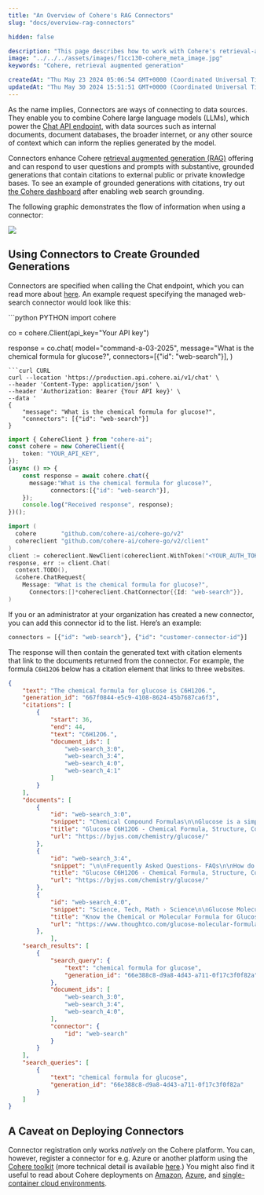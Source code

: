 ```yaml
---
title: "An Overview of Cohere's RAG Connectors"
slug: "docs/overview-rag-connectors"

hidden: false

description: "This page describes how to work with Cohere's retrieval-augmented generation connectors."
image: "../../../assets/images/f1cc130-cohere_meta_image.jpg"  
keywords: "Cohere, retrieval augmented generation"

createdAt: "Thu May 23 2024 05:06:54 GMT+0000 (Coordinated Universal Time)"
updatedAt: "Thu May 30 2024 15:51:51 GMT+0000 (Coordinated Universal Time)"
---
```

As the name implies, Connectors are ways of connecting to data sources. They enable you to combine Cohere large language models (LLMs), which power the [Chat API endpoint](/reference/chat), with data sources such as internal documents, document databases, the broader internet, or any other source of context which can inform the replies generated by the model.

Connectors enhance Cohere [retrieval augmented generation (RAG)](/docs/retrieval-augmented-generation-rag) offering and can respond to user questions and prompts with substantive, grounded generations that contain citations to external public or private knowledge bases. To see an example of grounded generations with citations, try out [the Cohere dashboard](https://coral.cohere.com/) after enabling web search grounding. 

The following graphic demonstrates the flow of information when using a connector:

<img src='../../../assets/images/57a23da-Connectors_Diagrams_1.png' />


## Using Connectors to Create Grounded Generations

Connectors are specified when calling the Chat endpoint, which you can read more about [here](/docs/chat-api#connectors-mode). An example request specifying the managed web-search connector would look like this:

<CodeBlocks>
```python PYTHON
import cohere

co = cohere.Client(api_key="Your API key")

response = co.chat(
    model="command-a-03-2025",
    message="What is the chemical formula for glucose?",
    connectors=[{"id": "web-search"}],
)
```
```curl CURL
curl --location 'https://production.api.cohere.ai/v1/chat' \
--header 'Content-Type: application/json' \
--header 'Authorization: Bearer {Your API key}' \
--data '
{
    "message": "What is the chemical formula for glucose?",
    "connectors": [{"id": "web-search"}]
}
```
```typescript TYPESCRIPT
import { CohereClient } from "cohere-ai";
const cohere = new CohereClient({
    token: "YOUR_API_KEY",
});
(async () => {
    const response = await cohere.chat({
      message:"What is the chemical formula for glucose?",  
			connectors:[{"id": "web-search"}],  
    });
    console.log("Received response", response);
})();
```
```go GO
import (
  cohere       "github.com/cohere-ai/cohere-go/v2"
  cohereclient "github.com/cohere-ai/cohere-go/v2/client"
)
client := cohereclient.NewClient(cohereclient.WithToken("<YOUR_AUTH_TOKEN>"))
response, err := client.Chat(
  context.TODO(),
  &cohere.ChatRequest{
    Message: "What is the chemical formula for glucose?",
	  Connectors:[]*cohereclient.ChatConnector{{Id: "web-search"}},  
)
```
</CodeBlocks>

If you or an administrator at your organization has created a new connector, you can add this connector id to the list. Here’s an example:

```python PYTHON
connectors = [{"id": "web-search"}, {"id": "customer-connector-id"}]
```

The response will then contain the generated text with citation elements that link to the documents returned from the connector. For example, the formula `C6H12O6` below has a citation element that links to three websites. 

```json Example Response JSON
{  
    "text": "The chemical formula for glucose is C6H12O6.",  
    "generation_id": "667f0844-e5c9-4108-8624-45b7687ca6f3",  
    "citations": [  
        {  
            "start": 36,  
            "end": 44,  
            "text": "C6H12O6.",  
            "document_ids": [  
                "web-search_3:0",  
                "web-search_3:4",  
                "web-search_4:0",  
                "web-search_4:1"  
            ]  
        }  
    ],  
    "documents": [  
        {  
            "id": "web-search_3:0",  
            "snippet": "Chemical Compound Formulas\n\nGlucose is a simple sugar with six carbon atoms and one aldehyde group. This monosaccharide has a chemical formula C6H12O6.\n\nIt is also known as dextrose. It is referred to as aldohexose as it contains 6 carbon atoms and an aldehyde group. It exists in two forms, open-chain or ring structure. It is synthesized in the liver and kidneys of animals. In plants, it is found in fruits and in different parts of plants. D- glucose is the naturally occurring form of glucose. It can occur either in solid or liquid form. It is water-soluble and is also soluble in acetic acid.",  
            "title": "Glucose C6H12O6 - Chemical Formula, Structure, Composition, Properties, uses and FAQs of Glucose.",  
            "url": "https://byjus.com/chemistry/glucose/"  
        },  
        {  
            "id": "web-search_3:4",  
            "snippet": "\n\nFrequently Asked Questions- FAQs\n\nHow do you represent glucose?\n\nThe chemical formula of Glucose is C6H12O6. Glucose is a monosaccharide containing an aldehyde group (-CHO). It is made of 6 carbon atoms, 12 hydrogen atoms and 6 oxygen atoms. Glucose is an aldohexose.\n\nIs glucose a reducing sugar?\n\nGlucose is a reducing sugar because it belongs to the category of an aldose meaning its open-chain form contains an aldehyde group. Generally, an aldehyde is quite easily oxidized to carboxylic acids.\n\nWhat are the 5 reducing sugars?\n\nThe 5 reducing sugars are ribose, glucose, galactose, glyceraldehyde, xylose.\n\nWhat are the elements of glucose?",  
            "title": "Glucose C6H12O6 - Chemical Formula, Structure, Composition, Properties, uses and FAQs of Glucose.",  
            "url": "https://byjus.com/chemistry/glucose/"  
        },  
        {  
            "id": "web-search_4:0",  
            "snippet": "Science, Tech, Math › Science\n\nGlucose Molecular Formula and Facts\n\nChemical or Molecular Formula for Glucose\n\nScience Photo Library - MIRIAM MASLO. / Getty Images\n\nProjects & Experiments\n\nChemistry In Everyday Life\n\nAbbreviations & Acronyms\n\nAnne Marie Helmenstine, Ph.D.\n\nAnne Marie Helmenstine, Ph.D.\n\nPh.D., Biomedical Sciences, University of Tennessee at Knoxville\n\nB.A., Physics and Mathematics, Hastings College\n\nDr. Helmenstine holds a Ph.D. in biomedical sciences and is a science writer, educator, and consultant. She has taught science courses at the high school, college, and graduate levels.\n\nLearn about our Editorial Process\n\nUpdated on November 03, 2019\n\nThe molecular formula for glucose is C6H12O6 or H-(C=O)-(CHOH)5-H. Its empirical or simplest formula is CH2O, which indicates there are two hydrogen atoms for each carbon and oxygen atom in the molecule.",  
            "title": "Know the Chemical or Molecular Formula for Glucose",  
            "url": "https://www.thoughtco.com/glucose-molecular-formula-608477"  
        },  
            ],  
    "search_results": [  
        {  
            "search_query": {  
                "text": "chemical formula for glucose",  
                "generation_id": "66e388c8-d9a8-4d43-a711-0f17c3f0f82a"  
            },  
            "document_ids": [  
                "web-search_3:0",  
                "web-search_3:4",  
                "web-search_4:0",  
            ],  
            "connector": {  
                "id": "web-search"  
            }  
        }  
    ],  
    "search_queries": [  
        {  
            "text": "chemical formula for glucose",  
            "generation_id": "66e388c8-d9a8-4d43-a711-0f17c3f0f82a"  
        }  
    ]  
}
```

## A Caveat on Deploying Connectors

Connector registration only works _natively_ on the Cohere platform. You can, however, register a connector for e.g. Azure or another platform using the [Cohere toolkit](/docs/coral-toolkit) (more technical detail is available [here](https://github.com/cohere-ai/cohere-toolkit/?tab=readme-ov-file#how-to-add-a-connector-to-the-toolkit).) You might also find it useful to read about Cohere deployments on [Amazon](/docs/cohere-on-aws), [Azure](/docs/cohere-on-microsoft-azure), and [single-container cloud environments](/docs/single-container-on-private-clouds).
